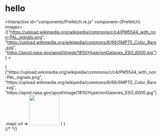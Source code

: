 
# hello
<Interactive id="components/Prefetch.re.js" component={Prefetch} images={["https://upload.wikimedia.org/wikipedia/commons/c/c4/PM5544_with_non-PAL_signals.png", "https://upload.wikimedia.org/wikipedia/commons/6/66/SMPTE_Color_Bars.svg", "https://apod.nasa.gov/apod/image/1810/HyperionGalaxies_ESO_6000.jpg"]} >
<div> 
    {
        ["https://upload.wikimedia.org/wikipedia/commons/c/c4/PM5544_with_non-PAL_signals.png", "https://upload.wikimedia.org/wikipedia/commons/6/66/SMPTE_Color_Bars.svg", "https://apod.nasa.gov/apod/image/1810/HyperionGalaxies_ESO_6000.jpg"].map(
            url => <img height="100" width="100" src={url} />
        )
    } 
</div>

</Interactive>
{/* <Prefetch images={["a", "b", "c"]} /> */}